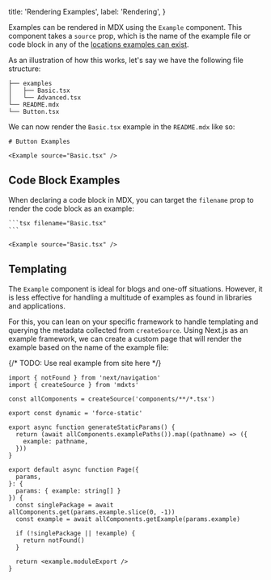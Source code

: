  title: 'Rendering Examples',
  label: 'Rendering',
}

Examples can be rendered in MDX using the `Example` component. This component takes a `source` prop, which is the name of the example file or code block in any of the [locations examples can exist](./01.authoring.mdx).

As an illustration of how this works, let's say we have the following file structure:

```
├── examples
│   ├── Basic.tsx
│   └── Advanced.tsx
└── README.mdx
└── Button.tsx
```

We can now render the `Basic.tsx` example in the `README.mdx` like so:

```mdx
# Button Examples

<Example source="Basic.tsx" />
```

## Code Block Examples

When declaring a code block in MDX, you can target the `filename` prop to render the code block as an example:

````mdx
```tsx filename="Basic.tsx"
```

<Example source="Basic.tsx" />
````

## Templating

The `Example` component is ideal for blogs and one-off situations. However, it is less effective for handling a multitude of examples as found in libraries and applications.

For this, you can lean on your specific framework to handle templating and querying the metadata collected from `createSource`. Using Next.js as an example framework, we can create a custom page that will render the example based on the name of the example file:

{/* TODO: Use real example from site here <CodeBlock source="../../app/(examples)/components/[component]/examples/[example]/page.tsx" baseDirectory="../../app/(examples)" /> */}

```tsx filename="components/[component]/examples/[example]/page.tsx"
import { notFound } from 'next/navigation'
import { createSource } from 'mdxts'

const allComponents = createSource('components/**/*.tsx')

export const dynamic = 'force-static'

export async function generateStaticParams() {
  return (await allComponents.examplePaths()).map((pathname) => ({
    example: pathname,
  }))
}

export default async function Page({
  params,
}: {
  params: { example: string[] }
}) {
  const singlePackage = await allComponents.get(params.example.slice(0, -1))
  const example = await allComponents.getExample(params.example)

  if (!singlePackage || !example) {
    return notFound()
  }

  return <example.moduleExport />
}
```
